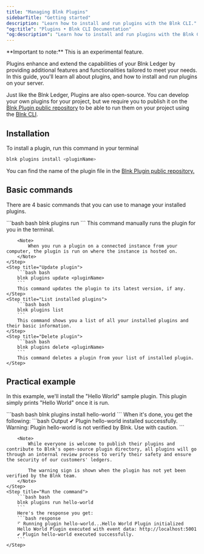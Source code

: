 ```yaml
---
title: "Managing Blnk Plugins"
sidebarTitle: "Getting started"
description: "Learn how to install and run plugins with the Blnk CLI."
"og:title": "Plugins • Blnk CLI Documentation"
"og:description": "Learn how to install and run plugins with the Blnk CLI."
---
```



<Warning>
    **Important to note:** This is an experimental feature.
</Warning>

Plugins enhance and extend the capabilities of your Blnk Ledger by providing additional features and functionalities tailored to meet your needs. In this guide, you'll learn all about plugins, and how to install and run plugins on your server. 

Just like the Blnk Ledger, Plugins are also open-source. You can develop your own plugins for your project, but we require you to publish it on the [Blnk Plugin public repository](https://github.com/blnkledger/blnk-plugins) to be able to run them on your project using the [Blnk CLI](/blnk-cli/install).

## Installation

To install a plugin, run this command in your terminal

```bash bash
blnk plugins install <pluginName>
```

You can find the name of the plugin file in the [Blnk Plugin public repository.](https://github.com/blnkfinance/blnk-plugins)

## Basic commands

There are 4 basic commands that you can use to manage your installed plugins.

<Steps>
    <Step title="Run plugin">
        ```bash bash
        blnk plugins run <pluginName>
        ```
        This command manually runs the plugin for you in the terminal.

        <Note>
            When you run a plugin on a connected instance from your computer, the plugin is run on where the instance is hosted on.
        </Note>
    </Step>
    <Step title="Update plugin">
        ```bash bash
        blnk plugins update <pluginName>
        ```
        This command updates the plugin to its latest version, if any.
    </Step>
    <Step title="List installed plugins">
        ```bash bash
        blnk plugins list
        ```
        This command shows you a list of all your installed plugins and their basic information.
    </Step>
    <Step title="Delete plugin">
        ```bash bash
        blnk plugins delete <pluginName>
        ```
        This command deletes a plugin from your list of installed plugin.
    </Step>
</Steps>

## Practical example

In this example, we'll install the "Hello World" sample plugin. This plugin simply prints "Hello World" once it is run.

<Steps>
    <Step title="Install the hello-world plugin">
        ```bash bash
        blnk plugins install hello-world
        ```
        When it's done, you get the following:
        ```bash Output
        ✔ Plugin hello-world installed successfully.
        Warning: Plugin hello-world is not verified by Blnk. Use with caution.
        ```

        <Note>
            While everyone is welcome to publish their plugins and contribute to Blnk's open-source plugin directory, all plugins will go through an internal review process to verify their safety and ensure the security of our customers' ledgers. 
            
            The warning sign is shown when the plugin has not yet been verified by the Blnk team.
        </Note>
    </Step>
    <Step title="Run the command">
        ```bash bash
        blnk plugins run hello-world
        ```
        Here's the response you get:
        ```bash response
        ⠋ Running plugin hello-world...Hello World Plugin initialized
        Hello World Plugin executed with event data: http://localhost:5001
        ✔ Plugin hello-world executed successfully.
        ```
    </Step>
</Steps>

<NeedHelp />